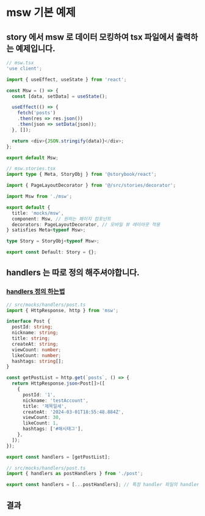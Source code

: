 

<Meta of={MswStories} />

# msw 기본 예제

## story 에서 msw 로 데이터 모킹하여 tsx 파일에서 출력하는 예제입니다.

```ts
// msw.tsx
'use client';

import { useEffect, useState } from 'react';

const Msw = () => {
  const [data, setData] = useState();

  useEffect(() => {
    fetch('posts')
    .then(res => res.json())
    .then(json => setData(json));
  }, []);

  return <div>{JSON.stringify(data)}</div>;
};

export default Msw;

```

```ts
// msw.stories.tsx
import type { Meta, StoryObj } from '@storybook/react';

import { PageLayoutDecorator } from '@/src/stories/decorator';

import Msw from './msw';

export default {
  title: 'mocks/msw',
  component: Msw, // 원하는 페이지 컴포넌트
  decorators: PageLayoutDecorator, // 모바일 뷰 레이아웃 적용
} satisfies Meta<typeof Msw>;

type Story = StoryObj<typeof Msw>;

export const Default: Story = {};
```

## handlers 는 따로 정의 해주셔야합니다.

### [handlers 정의 하는법](https://mswjs.io/docs/api/http)

```ts
// src/mocks/handlers/post.ts
import { HttpResponse, http } from 'msw';

interface Post {
  postId: string;
  nickname: string;
  title: string;
  createAt: string;
  viewCount: number;
  likeCount: number;
  hashtags: string[];
}

const getPostList = http.get(`posts`, () => {
  return HttpResponse.json<Post[]>([
    {
      postId: '1',
      nickname: 'testAccount',
      title: '제목일세',
      createAt: '2024-03-01T18:55:48.884Z',
      viewCount: 30,
      likeCount: 1,
      hashtags: ['#해시태그'],
    },
  ]);
});

export const handlers = [getPostList];
```

```ts
// src/mocks/handlers/post.ts
import { handlers as postHandlers } from './post';

export const handlers = [...postHandlers]; // 특정 handler 파일의 handler 들 추가
```

## 결과

<Canvas />
